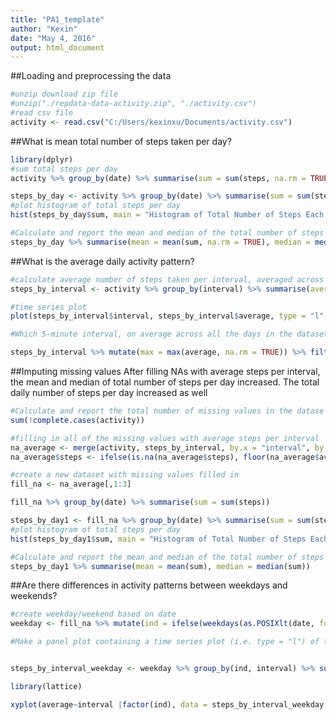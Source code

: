 ---
title: "PA1_template"
author: "Kexin"
date: "May 4, 2016"
output: html_document
---

##Loading and preprocessing the data

```{r Loading and preprocessing the data}
#unzip download zip file
#unzip("./repdata-data-activity.zip", "./activity.csv")
#read csv file
activity <- read.csv("C:/Users/kexinxu/Documents/activity.csv")

```

##What is mean total number of steps taken per day?

```{r sum, histogram, mean, median}
library(dplyr)
#sum total steps per day
activity %>% group_by(date) %>% summarise(sum = sum(steps, na.rm = TRUE))

steps_by_day <- activity %>% group_by(date) %>% summarise(sum = sum(steps, na.rm = TRUE))
#plot histogram of total steps per day
hist(steps_by_day$sum, main = "Histogram of Total Number of Steps Each Day", xlab = "Total Steps Per Day")

#Calculate and report the mean and median of the total number of steps taken per day
steps_by_day %>% summarise(mean = mean(sum, na.rm = TRUE), median = median(sum, na.rm=TRUE))

```

##What is the average daily activity pattern?

```{r, time series plot, max, mean}
#calculate average number of steps taken per interval, averaged across all days
steps_by_interval <- activity %>% group_by(interval) %>% summarise(average = mean(steps, na.rm = TRUE))

#time series plot
plot(steps_by_interval$interval, steps_by_interval$average, type = "l", main = "Average Number of Steps per Interval Across All Days", xlab = "Interval", ylab = "Average Steps per Interval")

#Which 5-minute interval, on average across all the days in the dataset, contains the maximum number of steps

steps_by_interval %>% mutate(max = max(average, na.rm = TRUE)) %>% filter(average == max)


```

##Imputing missing values
After filling NAs with average steps per interval, the mean and median of total number of steps per day increased. The total daily number of steps per day increased as well
```{r, count missing values, merge, fill in NAs }
#Calculate and report the total number of missing values in the datase
sum(!complete.cases(activity)) 

#filling in all of the missing values with average steps per interval
na_average <- merge(activity, steps_by_interval, by.x = "interval", by.y = "interval")
na_average$steps <- ifelse(is.na(na_average$steps), floor(na_average$average), na_average$steps)

#create a new dataset with missing values filled in
fill_na <- na_average[,1:3]

fill_na %>% group_by(date) %>% summarise(sum = sum(steps))

steps_by_day1 <- fill_na %>% group_by(date) %>% summarise(sum = sum(steps))
#plot histogram of total steps per day
hist(steps_by_day1$sum, main = "Histogram of Total Number of Steps Each Day With NA Filled-in", xlab = "Total Steps Per Day")

#Calculate and report the mean and median of the total number of steps taken per day
steps_by_day1 %>% summarise(mean = mean(sum), median = median(sum))


```

##Are there differences in activity patterns between weekdays and weekends?

```{r, convert date, create new variable }
#create weekday/weekend based on date
weekday <- fill_na %>% mutate(ind = ifelse(weekdays(as.POSIXlt(date, format ="%Y-%m-%d")) %in% c("Saturday", "Sunday"), "Weekend", "Weekday"))

#Make a panel plot containing a time series plot (i.e. type = "l") of the 5-minute interval (x-axis) and the average number of steps taken, averaged across all weekday days or weekend days (y-axis)


steps_by_interval_weekday <- weekday %>% group_by(ind, interval) %>% summarise(average = mean(steps))

library(lattice)

xyplot(average~interval |factor(ind), data = steps_by_interval_weekday, layout = c(1,2), main = "Weekday vs Weekend", type = "l", ylab = "Average Steps per Interval", xlab = "Interval")

```